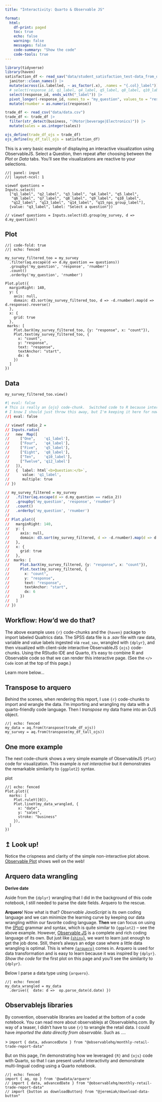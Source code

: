 ```yaml
---
title: "Interactivity: Quarto & Observable JS"

format: 
  html:
    df-print: paged
    toc: true
    echo: false
    warning: false
    messages: false
    code-summary: "Show the code"
    code-tools: true
---
```


```r
library(tidyverse)
library(haven)
satisfaction_df <- read_sav("data/student_satisfaction_test-data_from_qualtrics.sav") |> 
  janitor::clean_names() |> 
  mutate(across(is.labelled, ~ as_factor(.x), .names = "{.col}_label")) |> 
  # select(response_id, q1_label, q4_label, q5_label, q8_label, q10_label, q12_label) |> 
  select(response_id, ends_with("_label")) |> 
  pivot_longer(-response_id, names_to = "my_question", values_to = "response") |> 
  mutate(rnumber = as.numeric(response))

trade_df <- read_csv("data/data.csv")
trade_df <- trade_df |> 
  filter(str_detect(business, "(Motor|beverage|Electronics)")) |> 
  mutate(sales = as.integer(sales))
```

```r
ojs_define(trade_df_ojs = trade_df)
ojs_define(my_df_tall_ojs = satisfaction_df)
```

This is a very basic example of displaying an interactive visualization using ObservableJS. Select a Question, then repeat after choosing between the *Plot* or *Data* tabs. You'll see the visualizations are reactive to your selections.

```ojs
//| panel: input
//| layout-ncol: 1

viewof questions = 
Inputs.select(
  ["q1_label", "q2_label", "q3_label", "q4_label", "q5_label",
   "q6_label", "q7_label", "q8_label", "q9_label", "q10_label",
   "q12_label", "q13_label", "q14_label", "q15_nps_group_label"], 
  {value: "q3_label", label: "Select a question"})
  
// viewof questions = Inputs.select(d3.group(my_survey, d => d.my_question))

```

::: panel-tabset
## Plot

```ojs
//| code-fold: true
//| echo: fenced

my_survey_filtered_too = my_survey
  .filter(aq.escape(d => d.my_question == questions))
  .groupby('my_question', 'response', 'rnumber')
  .count()
  .orderby('my_question', 'rnumber')
  
Plot.plot({
  marginRight: 140,
  y: {
    axis: null,
    domain: d3.sort(my_survey_filtered_too, d => -d.rnumber).map(d => d.response).reverse()
  },
  x: {
    grid: true
  },
 marks: [
    Plot.barX(my_survey_filtered_too, {y: "response", x: "count"}),
    Plot.text(my_survey_filtered_too, {
      x: "count",
      y: "response",
      text: "response",
      textAnchor: "start",
      dx: 6
    })
  ]
})
```

## Data

```ojs
my_survey_filtered_too.view()
```
:::

```r
#| eval: false
# This is really an {ojs} code-chunk.  Switched code to R because interpolator didn't honor "eval: false" hash-pipe
# I know I should just throw this away, but I'm keeping it here for now.  You can ignore this code chunk.
//| eval: false

// viewof radio_2 = 
// Inputs.radio(
//   new  Map([
//     ["One",    'q1_label'], 
//     ["Four",   'q4_label'],
//     ["Five",   'q5_label'],
//     ["Eight",  'q8_label'],
//     ["Ten",    'q10_label'],
//     ["Twelve", 'q12_label']
//   ]),
//   {  label: html`<b>Question:</b>`,
//      value: 'q1_label',
//      multiple: true
// })

// my_survey_filtered = my_survey
//   .filter(aq.escape(d => d.my_question == radio_2))
//   .groupby('my_question', 'response', 'rnumber')
//   .count()
//   .orderby('my_question', 'rnumber')
//   
// Plot.plot({
//   marginRight: 140,
//   y: {
//     axis: null,
//     domain: d3.sort(my_survey_filtered, d => -d.rnumber).map(d => d.response).reverse()
//   },
//   x: {
//     grid: true
//   },
//  marks: [
//     Plot.barX(my_survey_filtered, {y: "response", x: "count"}),
//     Plot.text(my_survey_filtered, {
//       x: "count",
//       y: "response",
//       text: "response",
//       textAnchor: "start",
//       dx: 6
//     })
//   ]
// })

```

::: {.callout-tip collapse="true"}
## Workflow: How'd we do that?

The above example uses `{r}` code-chunks and the `{haven}` package to import labeled Qualtrics data. The SPSS data file is a .*sav* file with raw data, variable and value labels ingested via `read_sav`, wrangled with `{dplyr}`, and then visualized with client-side interactive ObservableJS `{ojs}` code-chunks. Using the RStudio IDE and Quarto, it's easy to combine R and Observable code so that we can render this interactive page. (See the `</> Code` icon at the top of this page.)

Learn more below...
:::

## Transpose to arquero

Behind the scenes, when rendering this report, I use `{r}` code-chunks to import and wrangle the data. I'm importing and wrangling my data with a quarto-friendly code language. Then I *transpose* my data frame into an OJS object.

```ojs
//| echo: fenced
my_data = aq.from(transpose(trade_df_ojs))
my_survey = aq.from(transpose(my_df_tall_ojs))
```

## One more example

The next code-chunk shows a very simple example of ObservableJS `{Plot}` code for visualization. This example *is not interactive* but it demonstrates the remarkable similarity to `{ggplot2}` syntax.

plot

```ojs
//| echo: fenced
Plot.plot({
  marks: [
    Plot.ruleY([0]),
    Plot.lineY(my_data_wrangled, {
      x: "date",
      y: "sales",
      stroke: "business"
    }),
  ]
})
```

::: callout-important
## ↥ Look up!

Notice the crispness and clarity of the simple non-interactive plot above. [Observable Plot](https://observablehq.com/@observablehq/plot) shows well on the web!
:::

## Arquero data wrangling

::: gray
**Derive date**

Aside from the `{dplyr}` wrangling that I did in the background of this code notebook, I still needed to parse the date fields. Arquero to the rescue.

**Arquero**! Now what is that? *Observable JavaScript* is its own coding language and we can minimize the learning curve by keeping our data wrangling within our favorite coding language. **Then** we can focus on using the [{Plot}](https://observablehq.com/plot) grammar and syntax, which is quite similar to `{ggplot2}` -- see the above example. However, [Observable JS](https://quarto.org/docs/interactive/ojs/) is a complete and rich coding language of its own. But just like [{`shiny`}](https://quarto.org/docs/interactive/shiny/), we want to learn just enough to get the job done. Still, there's always an edge case where a little data wrangling is optimal. This is where [`{arquero}`](https://observablehq.com/@uwdata/introducing-arquero) comes in. Arquero is used for data transformation and is easy to learn because it was inspired by `{dplyr}`. *Show the code* for the first plot on this page and you'll see the similarity to `{dplyr}`.

Below I parse a data type using `{arquero}`.
:::

```ojs
//| echo: fenced
my_data_wrangled = my_data
  .derive({  date: d =>  op.parse_date(d.date) })
```

## Observablejs libraries

By convention, observable libraries are loaded at the bottom of a code notebook. You can read more about observablejs at Observablehq.com. By way of a teaser, I didn't have to use `{r}` to wrangle the retail data. I could have *imported the data directly from observable*. Such as ....

\> `import { data, advancedDate } from "@observablehq/monthly-retail-trade-report-data"`

But on this page, I'm demonstrating how we leveraged `{R}` and `{ojs}` code with Quarto, so that I can present useful interactivity and demonstrate multi-lingual coding using a Quarto notebook.

```ojs
//| echo: fenced
import { aq, op } from '@uwdata/arquero'
// import { data, advancedDate } from "@observablehq/monthly-retail-trade-report-data"
// import {button as downloadButton} from "@jeremiak/download-data-button"
```
